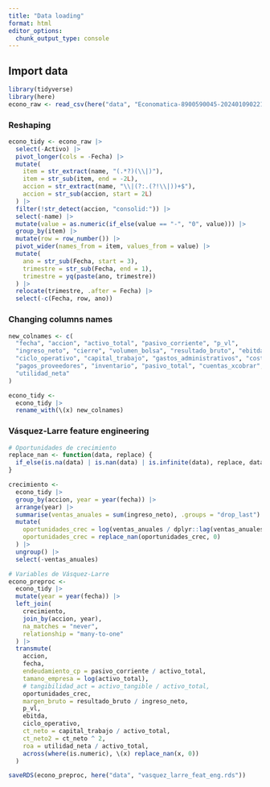 ```yaml
---
title: "Data loading"
format: html
editor_options: 
  chunk_output_type: console
---
```


## Import data

```r
library(tidyverse)
library(here)
econo_raw <- read_csv(here("data", "Economatica-8900590045-20240109022152.csv"))
```


### Reshaping

```r
econo_tidy <- econo_raw |> 
  select(-Activo) |> 
  pivot_longer(cols = -Fecha) |> 
  mutate(
    item = str_extract(name, "(.*?)(\\|)"),
    item = str_sub(item, end = -2L),
    accion = str_extract(name, "\\|(?:.(?!\\|))+$"),
    accion = str_sub(accion, start = 2L)
  ) |> 
  filter(!str_detect(accion, "consolid:")) |> 
  select(-name) |> 
  mutate(value = as.numeric(if_else(value == "-", "0", value))) |> 
  group_by(item) |> 
  mutate(row = row_number()) |> 
  pivot_wider(names_from = item, values_from = value) |> 
  mutate(
    ano = str_sub(Fecha, start = 3),
    trimestre = str_sub(Fecha, end = 1),
    trimestre = yq(paste(ano, trimestre))
  ) |> 
  relocate(trimestre, .after = Fecha) |> 
  select(-c(Fecha, row, ano))
```

### Changing columns names

```r
new_colnames <- c(
  "fecha", "accion", "activo_total", "pasivo_corriente", "p_vl",
  "ingreso_neto", "cierre", "volumen_bolsa", "resultado_bruto", "ebitda",
  "ciclo_operativo", "capital_trabajo", "gastos_administrativos", "costo_ventas", 
  "pagos_proveedores", "inventario", "pasivo_total", "cuentas_xcobrar", "cuentas_xpagar",
  "utilidad_neta"
)
```

```r
econo_tidy <- 
  econo_tidy |> 
  rename_with(\(x) new_colnames)
```


### Vásquez-Larre feature engineering

```r
# Oportunidades de crecimiento
replace_nan <- function(data, replace) {
  if_else(is.na(data) | is.nan(data) | is.infinite(data), replace, data)
}

crecimiento <- 
  econo_tidy |> 
  group_by(accion, year = year(fecha)) |> 
  arrange(year) |> 
  summarise(ventas_anuales = sum(ingreso_neto), .groups = "drop_last") |> 
  mutate(
    oportunidades_crec = log(ventas_anuales / dplyr::lag(ventas_anuales)),
    oportunidades_crec = replace_nan(oportunidades_crec, 0)
  ) |> 
  ungroup() |> 
  select(-ventas_anuales)
```


```r
# Variables de Vásquez-Larre
econo_preproc <- 
  econo_tidy |> 
  mutate(year = year(fecha)) |> 
  left_join(
    crecimiento,
    join_by(accion, year),
    na_matches = "never",
    relationship = "many-to-one"
  ) |> 
  transmute(
    accion,
    fecha,
    endeudamiento_cp = pasivo_corriente / activo_total,
    tamano_empresa = log(activo_total),
    # tangibilidad_act = activo_tangible / activo_total,
    oportunidades_crec,
    margen_bruto = resultado_bruto / ingreso_neto,
    p_vl,
    ebitda,
    ciclo_operativo,
    ct_neto = capital_trabajo / activo_total,
    ct_neto2 = ct_neto ^ 2,
    roa = utilidad_neta / activo_total,
    across(where(is.numeric), \(x) replace_nan(x, 0))
  )
```

```r
saveRDS(econo_preproc, here("data", "vasquez_larre_feat_eng.rds"))
```

